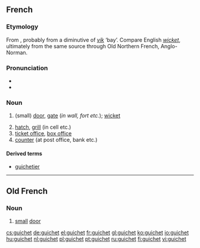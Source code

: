 ==French==

===Etymology===
From {{etyl|fro|fr}}, probably from a diminutive of {{etyl|non|fr}} ''[[vík]]'' ‘bay’. Compare English ''[[wicket]]'', ultimately from the same source through Old Northern French, Anglo-Norman.

===Pronunciation===
* {{IPA|/ɡiʃɛ/|lang=fr}}
* {{audio|Fr-guichet.ogg|Audio}}

===Noun===
{{fr-noun|m}}

# {{context|archaic|lang=fr}} (small) [[door]], [[gate]] (''in wall, fort etc.''); [[wicket]]
# [[hatch]], [[grill]] (in cell etc.)
# [[ticket office]], [[box office]]
# [[counter]] (at post office, bank etc.)

====Derived terms====
* [[guichetier]]

----

==Old French==

===Noun===
{{fro-noun|m|guichez|guichez}}

# [[small]] [[door]]

[[cs:guichet]]
[[de:guichet]]
[[el:guichet]]
[[fr:guichet]]
[[gl:guichet]]
[[ko:guichet]]
[[io:guichet]]
[[hu:guichet]]
[[nl:guichet]]
[[pl:guichet]]
[[pt:guichet]]
[[ru:guichet]]
[[fi:guichet]]
[[vi:guichet]]